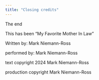 ```yaml
---
title: "Closing credits"
---
```


The end

This has been "My Favorite Mother In Law"

Written by: Mark Niemann-Ross

performed by: Mark Niemann-Ross

text copyright 2024 Mark Niemann-Ross

production copyright Mark Niemann-Ross
